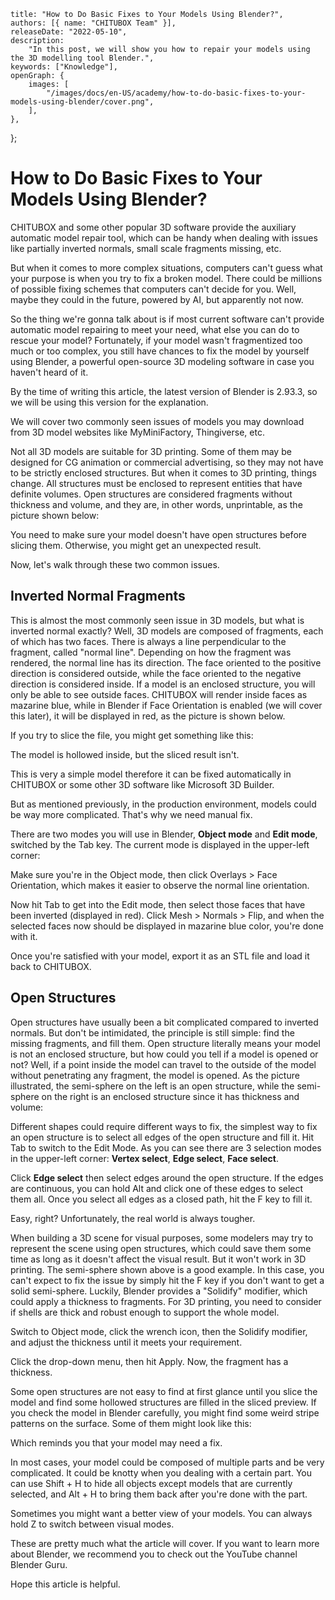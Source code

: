 	title: "How to Do Basic Fixes to Your Models Using Blender?",
	authors: [{ name: "CHITUBOX Team" }],
	releaseDate: "2022-05-10",
	description:
		"In this post, we will show you how to repair your models using the 3D modelling tool Blender.",
	keywords: ["Knowledge"],
	openGraph: {
		images: [
			"/images/docs/en-US/academy/how-to-do-basic-fixes-to-your-models-using-blender/cover.png",
		],
	},
};

# How to Do Basic Fixes to Your Models Using Blender?

CHITUBOX and some other popular 3D software provide the auxiliary automatic model repair tool, which can be handy when dealing with issues like partially inverted normals, small scale fragments missing, etc.

But when it comes to more complex situations, computers can't guess what your purpose is when you try to fix a broken model. There could be millions of possible fixing schemes that computers can't decide for you. Well, maybe they could in the future, powered by AI, but apparently not now.

So the thing we're gonna talk about is if most current software can't provide automatic model repairing to meet your need, what else you can do to rescue your model? Fortunately, if your model wasn't fragmentized too much or too complex, you still have chances to fix the model by yourself using <Link href="https://www.blender.org/">Blender</Link>, a powerful open-source 3D modeling software in case you haven't heard of it.

By the time of writing this article, the latest version of Blender is 2.93.3, so we will be using this version for the explanation.

We will cover two commonly seen issues of models you may download from 3D model websites like MyMiniFactory, Thingiverse, etc.

Not all 3D models are suitable for 3D printing. Some of them may be designed for CG animation or commercial advertising, so they may not have to be strictly enclosed structures. But when it comes to 3D printing, things change. All structures must be enclosed to represent entities that have definite volumes. Open structures are considered fragments without thickness and volume, and they are, in other words, unprintable, as the picture shown below:

<ImageContainer>
	<AntdImage
		alt="open structures"
		src={
			"/images/docs/en-US/academy/how-to-do-basic-fixes-to-your-models-using-blender/open-structures.gif"
		}
	/>
</ImageContainer>

You need to make sure your model doesn't have open structures before slicing them. Otherwise, you might get an unexpected result.

Now, let's walk through these two common issues.

## Inverted Normal Fragments

This is almost the most commonly seen issue in 3D models, but what is inverted normal exactly? Well, 3D models are composed of fragments, each of which has two faces. There is always a line perpendicular to the fragment, called "normal line". Depending on how the fragment was rendered, the normal line has its direction. The face oriented to the positive direction is considered outside, while the face oriented to the negative direction is considered inside. If a model is an enclosed structure, you will only be able to see outside faces. CHITUBOX will render inside faces as mazarine blue, while in Blender if Face Orientation is enabled (we will cover this later), it will be displayed in red, as the picture is shown below.

<ImageContainer>
	<AntdImage
		alt="inverted normal fragments inside the cube"
		src={
			"/images/docs/en-US/academy/how-to-do-basic-fixes-to-your-models-using-blender/inverted-normal-fragments-inside-the-cube.gif"
		}
	/>
</ImageContainer>

If you try to slice the file, you might get something like this:

<ImageContainer>
	<AntdImage
		alt="slice result"
		src={
			"/images/docs/en-US/academy/how-to-do-basic-fixes-to-your-models-using-blender/slice-result-01.png"
		}
	/>
</ImageContainer>

<ImageContainer>
	<AntdImage
		alt="slice result"
		src={
			"/images/docs/en-US/academy/how-to-do-basic-fixes-to-your-models-using-blender/slice-result-02.png"
		}
	/>
</ImageContainer>

The model is hollowed inside, but the sliced result isn't.

This is very a simple model therefore it can be fixed automatically in CHITUBOX or some other 3D software like Microsoft 3D Builder.

But as mentioned previously, in the production environment, models could be way more complicated. That's why we need manual fix.

There are two modes you will use in Blender, **Object mode** and **Edit mode**, switched by the Tab key. The current mode is displayed in the upper-left corner:

<ImageContainer>
	<AntdImage
		alt="switch to Edit mode in Blender"
		src={
			"/images/docs/en-US/academy/how-to-do-basic-fixes-to-your-models-using-blender/edit-mode.png"
		}
	/>
</ImageContainer>

Make sure you're in the Object mode, then click Overlays > Face Orientation, which makes it easier to observe the normal line orientation.

<ImageContainer>
	<AntdImage
		alt="Face orientation option"
		src={
			"/images/docs/en-US/academy/how-to-do-basic-fixes-to-your-models-using-blender/face-orientation-option.png"
		}
	/>
</ImageContainer>

Now hit Tab to get into the Edit mode, then select those faces that have been inverted (displayed in red). Click Mesh > Normals > Flip, and when the selected faces now should be displayed in mazarine blue color, you're done with it.

<ImageContainer>
	<AntdImage
		alt="flip selected faces"
		src={
			"/images/docs/en-US/academy/how-to-do-basic-fixes-to-your-models-using-blender/flip-selected-faces.gif"
		}
	/>
</ImageContainer>

Once you're satisfied with your model, export it as an STL file and load it back to CHITUBOX.

## Open Structures

Open structures have usually been a bit complicated compared to inverted normals. But don't be intimidated, the principle is still simple: find the missing fragments, and fill them. Open structure literally means your model is not an enclosed structure, but how could you tell if a model is opened or not? Well, if a point inside the model can travel to the outside of the model without penetrating any fragment, the model is opened. As the picture illustrated, the semi-sphere on the left is an open structure, while the semi-sphere on the right is an enclosed structure since it has thickness and volume:

<ImageContainer>
	<AntdImage
		alt="open/enclosed structure semi-sphere"
		src={
			"/images/docs/en-US/academy/how-to-do-basic-fixes-to-your-models-using-blender/openenclosed-structure-semi-sphere.png"
		}
	/>
</ImageContainer>

Different shapes could require different ways to fix, the simplest way to fix an open structure is to select all edges of the open structure and fill it. Hit Tab to switch to the Edit Mode. As you can see there are 3 selection modes in the upper-left corner: **Vertex select**, **Edge select**, **Face select**.

<ImageContainer>
	<AntdImage
		alt="3 selection modes"
		src={
			"/images/docs/en-US/academy/how-to-do-basic-fixes-to-your-models-using-blender/3-selection-modes.png"
		}
	/>
</ImageContainer>

Click **Edge select** then select edges around the open structure. If the edges are continuous, you can hold Alt and click one of these edges to select them all. Once you select all edges as a closed path, hit the F key to fill it.

<ImageContainer>
	<AntdImage
		alt="use Edge select mode to fix the model"
		src={
			"/images/docs/en-US/academy/how-to-do-basic-fixes-to-your-models-using-blender/use-edge-select-mode-to-fix-the-model.gif"
		}
	/>
</ImageContainer>

Easy, right? Unfortunately, the real world is always tougher.

When building a 3D scene for visual purposes, some modelers may try to represent the scene using open structures, which could save them some time as long as it doesn't affect the visual result. But it won't work in 3D printing. The semi-sphere shown above is a good example. In this case, you can't expect to fix the issue by simply hit the F key if you don't want to get a solid semi-sphere. Luckily, Blender provides a "Solidify" modifier, which could apply a thickness to fragments. For 3D printing, you need to consider if shells are thick and robust enough to support the whole model.

Switch to Object mode, click the wrench icon, then the Solidify modifier, and adjust the thickness until it meets your requirement.

Click the drop-down menu, then hit Apply. Now, the fragment has a thickness.

<ImageContainer>
	<AntdImage
		alt="solidify the semi-sphere"
		src={
			"/images/docs/en-US/academy/how-to-do-basic-fixes-to-your-models-using-blender/solidify-the-semi-sphere.gif"
		}
	/>
</ImageContainer>

Some open structures are not easy to find at first glance until you slice the model and find some hollowed structures are filled in the sliced preview. If you check the model in Blender carefully, you might find some weird stripe patterns on the surface. Some of them might look like this:

<ImageContainer>
	<AntdImage
		alt="stripe patterns"
		src={
			"/images/docs/en-US/academy/how-to-do-basic-fixes-to-your-models-using-blender/stripe-patterns.png"
		}
	/>
</ImageContainer>

Which reminds you that your model may need a fix.

In most cases, your model could be composed of multiple parts and be very complicated. It could be knotty when you dealing with a certain part. You can use Shift + H to hide all objects except models that are currently selected, and Alt + H to bring them back after you're done with the part.

Sometimes you might want a better view of your models. You can always hold Z to switch between visual modes.

These are pretty much what the article will cover. If you want to learn more about Blender, we recommend you to check out the YouTube channel <Link href="https://www.youtube.com/@blenderguru">Blender Guru</Link>.

Hope this article is helpful.
